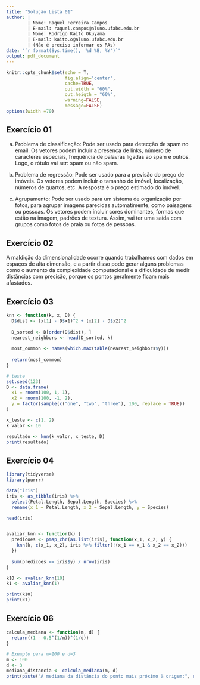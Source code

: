 ```yaml
---
title: "Solução Lista 01"
author: |
        | Nome: Raquel Ferreira Campos
        | E-mail: raquel.campos@aluno.ufabc.edu.br
        | Nome: Rodrigo Kaito Okuyama
        | E-mail: kaito.o@aluno.ufabc.edu.br
        | (Não é preciso informar os RAs)
date: "`r format(Sys.time(), '%d %B, %Y')`"
output: pdf_document
---
```


```r
knitr::opts_chunk$set(echo = T,
                      fig.align='center',
                      cache=TRUE,
                      out.width = "60%",
                      out.heigth = "60%",
                      warning=FALSE,
                      message=FALSE)
options(width =70)
```

## Exercício 01
a) Problema de classificação: Pode ser usado para detecção de spam no email. Os vetores podem incluir a presença de links, número de caracteres especiais, frequência de palavras ligadas ao spam e outros. Logo, o rótulo vai ser: spam ou não spam.

b) Problema de regressão: Pode ser usado para a previsão do preço de imóveis. Os vetores podem incluir o tamanho do imóvel, localização, números de quartos, etc. A resposta é o preço estimado do imóvel.

c) Agrupamento: Pode ser usado para um sistema de organização por fotos, para agrupar imagens parecidas automatimente, como paisagens ou pessoas. Os vetores podem incluir cores dominantes, formas que estão na imagem, padrões de textura. Assim, vai ter uma saída com grupos como fotos de praia ou fotos de pessoas.

## Exercício 02
A maldição da dimensionalidade ocorre quando trabalhamos com dados em espaços de alta dimensão, e a partir disso pode gerar alguns problemas como o aumento da complexidade computacional e a dificuldade de medir distâncias com precisão, porque os pontos geralmente ficam mais afastados.

## Exercício 03
```r
knn <- function(k, x, D) {
  D$dist <- (x[1] - D$x1)^2 + (x[2] - D$x2)^2
  
  D_sorted <- D[order(D$dist), ]
  nearest_neighbors <- head(D_sorted, k)
  
  most_common <- names(which.max(table(nearest_neighbors$y)))
  
  return(most_common)
}

# teste 
set.seed(123)
D <- data.frame(
  x1 = rnorm(100, 1, 1),
  x2 = rnorm(100, -1, 2),
  y = factor(sample(c("one", "two", "three"), 100, replace = TRUE))
)

x_teste <- c(1, 2)
k_valor <- 10

resultado <- knn(k_valor, x_teste, D)
print(resultado)

```

## Exercício 04

```r
library(tidyverse)
library(purrr)

data("iris")
iris <- as_tibble(iris) %>%
  select(Petal.Length, Sepal.Length, Species) %>%
  rename(x_1 = Petal.Length, x_2 = Sepal.Length, y = Species)

head(iris)


avaliar_knn <- function(k) {
  predicoes <- pmap_chr(as.list(iris), function(x_1, x_2, y) {
    knn(k, c(x_1, x_2), iris %>% filter(!(x_1 == x_1 & x_2 == x_2)))
  })
  
  sum(predicoes == iris$y) / nrow(iris)
}

k10 <- avaliar_knn(10)
k1 <- avaliar_knn(1)

print(k10)
print(k1)
```

## Exercício 06

```r

calcula_mediana <- function(m, d) {
  return((1 - 0.5^(1/m))^(1/d))
}

# Exemplo para m=100 e d=3
m <- 100
d <- 3
mediana_distancia <- calcula_mediana(m, d)
print(paste("A mediana da distância do ponto mais próximo à origem:", round(mediana_distancia, 4)))


```

